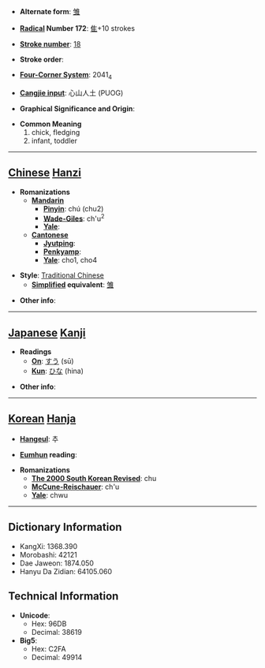 * '''Alternate form''': [[雏]]

* '''[[Wiktionary:Chinese radical index| Radical]] Number 172''': [[Wiktionary:Chinese radical index 隹|隹]]+10 strokes

* '''[[Wiktionary:Chinese total strokes index|Stroke number]]''': [[Wiktionary:Chinese total strokes index 18|18]]

* '''Stroke order''': 

* '''[[Wiktionary:Chinese four corner index|Four-Corner System]]''': 2041<sub>4</sub>

* '''[[Wiktionary:Chinese Cangjie index|Cangjie input]]''': 心山人土 (PUOG)

* '''Graphical Significance and Origin''': 

* '''Common Meaning'''
*#chick, fledging
*# infant, toddler


----

== [[Chinese]] [[Hanzi]] ==

* '''Romanizations'''
** '''[[Mandarin]]'''
*** '''[[Pinyin]]''': chú (chu2)
*** '''[[Wade-Giles]]''': ch'u<sup>2</sup>
*** '''[[Yale]]''': 
** '''[[Cantonese]]'''
*** '''[[Jyutping]]''':
*** '''[[Penkyamp]]''': 
*** '''[[Yale]]''': cho1, cho4

* '''Style''': [[Traditional Chinese]] 
** '''[[Simplified Chinese|Simplified]] equivalent''': [[雏]]

* '''Other info''': 

----

== [[Japanese]] [[Kanji]] ==

* '''Readings'''
** '''[[On]]''': [[すう]] (sū)
** '''[[Kun]]''': [[ひな]] (hina)

* '''Other info''':  

----

== [[Korean]] [[Hanja]] ==

* '''[[Hangeul]]''': 추

* '''[[Eumhun]] reading''': 

* '''Romanizations'''
** '''[[The 2000 South Korean Revised Romanization|The 2000 South Korean Revised]]''': chu
** '''[[McCune-Reischauer]]''': ch'u
** '''[[Yale]]''': chwu

----

== Dictionary Information ==

* KangXi: 1368.390
* Morobashi: 42121
* Dae Jaweon: 1874.050
* Hanyu Da Zidian: 64105.060

== Technical Information ==

* '''Unicode''':
** Hex: 96DB
** Decimal: 38619
* '''Big5''':
** Hex: C2FA
** Decimal: 49914